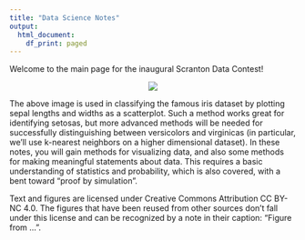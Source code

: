 ```yaml
---
title: "Data Science Notes"
output:
  html_document:
    df_print: paged
---
```


Welcome to the main page for the inaugural Scranton Data Contest!  

<center>

![](images/irisimage.png)

</center>

The above image is used in classifying the famous iris dataset by plotting sepal lengths and widths as a scatterplot. Such a method works great for identifying setosas, but more advanced methods will be needed for successfully distinguishing between versicolors and virginicas (in particular, we'll use k-nearest neighbors on a higher dimensional dataset). In these notes, you will gain methods for visualizing data, and also some methods for making meaningful statements about data. This requires a basic understanding of statistics and probability, which is also covered, with a bent toward "proof by simulation".

Text and figures are licensed under Creative Commons Attribution CC BY-NC 4.0. The figures that have been reused from other sources don't fall under this license and can be recognized by a note in their caption: "Figure from ...".
